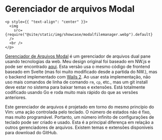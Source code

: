 # Gerenciador de arquivos Modal

```mdx-code-block
<p style={{ "text-align": "center" }}>
  <img
    src={require("@site/static/img/showcase/modalfilemanager.webp").default}
  />
  <br />
</p>
```

[Gerenciador de Arquivos Modal](https://github.com/raguay/ModalFileManager) é um gerenciador de arquivos dual pane usando tecnologias da web. Meu design original foi baseado em NW.js e pode ser encontrado [aqui](https://github.com/raguay/ModalFileManager-NWjs). Esta versão usa o mesmo código de frontend baseado em Svelte (mas foi muito modificado desde a partida do NW.), mas o backend implementado com [Wails 2](https://wails.io/). Ao usar esta implementação, não uso mais comandos de linha de comando `rm`, `cp`, etc., mas um git install deve estar no sistema para baixar temas e extensões. Está totalmente codificado usando Go e roda muito mais rápido do que as versões anteriores.

Este gerenciador de arquivos é projetado em torno do mesmo princípio do Vim: uma ação controlada pelo teclado. O número de estados não é fixo, mas muito programável. Portanto, um número infinito de configurações de teclado pode ser criado e usado. Esta é a principal diferença em relação a outros gerenciadores de arquivos. Existem temas e extensões disponíveis para download do GitHub.
